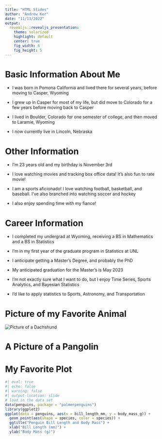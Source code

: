 ```yaml
---
title: "HTML Slides"
author: "Andrew Ker"
date: "11/13/2022"
output:  
  revealjs::revealjs_presentation:
    theme: solarized
    highlight: default
    center: true
    fig_width: 6
    fig_height: 5
---
```


# Basic Information About Me
::: incremental

- I was born in Pomona California and lived there for several years, before moving to Casper, Wyoming

- I grew up in Casper for most of my life, but did move to Colorado for a few years before moving back to Casper

- I lived in Boulder, Colorado for one semester of college, and then moved to Laramie, Wyoming

- I now currently live in Lincoln, Nebraska
:::

# Other Information
::: incremental

- I'm 23 years old and my birthday is November 3rd

- I love watching movies and tracking box office data! It's also fun to rate movie!

- I am a sports aficionado! I love watching football, basketball, and baseball. I've also branched into
watching soccer and hockey

- I also enjoy spending time with my fiance!

:::

# Career Information
::: incremental

- I completed my undergrad at Wyoming, receiving a BS in Mathematics and a BS in Statistics
- I'm in my first year of the graduate program in Statistics at UNL
- I anticipate getting a Master's Degree, and probably the PhD
- My anticipated graduation for the Master's is May 2023

- I'm not exactly sure what I want to do, but I enjoy Time Series, Sports Analytics, and Bayesian Statistics
- I'd like to apply statistics to Sports, Astronomy, and Transportation

:::

# Picture of my Favorite Animal
<section>
  <img alt='Picture of a Dachshund' src='wienerdog.jpg'>
</section>


# A Picture of a Pangolin {data-background-image="pangolinpicture.jpg"}

# My Favorite Plot
```r
#| eval: true
#| echo: false
#| warning: false
#| output-location: slide
# load in the data set
data(penguins, package = "palmerpenguins")
library(ggplot2)
ggplot(data = penguins, aes(x = bill_length_mm, y = body_mass_g)) + 
  geom_point(aes(shape = species, color = species)) + 
  ggtitle("Penguin Bill Length and Body Mass") + 
  xlab("Bill Length (mm)") + 
  ylab("Body Mass (g)")
```




































